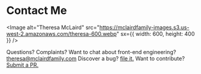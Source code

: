 
<Meta title="Documentation/Contact Me" />


# Contact Me

<Image
  alt="Theresa McLaird"
  src="https://mclairdfamily-images.s3.us-west-2.amazonaws.com/theresa-600.webp"
  sx={{ width: 600, height: 400 }}
/>

<Text>Questions? Complaints? Want to chat about front-end engineering? <a href="mailto:theresa@mclairdfamily.com">theresa@mclairdfamily.com</a></Text>
<Text>Discover a bug? <a href="https://github.com/theresamclaird/atomic/issues">file it.</a></Text>
<Text>Want to contribute? <a href="https://github.com/theresamclaird/atomic/pulls">Submit a PR.</a></Text>